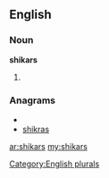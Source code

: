==English==

===Noun===
'''shikars'''

# {{plural of|[[shikar]]}}

===Anagrams===
* {{alphagram|ahikrss}}
* [[shikras#English|shikras]]

[[Category:English plurals]]

[[ar:shikars]]
[[my:shikars]]